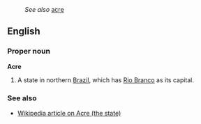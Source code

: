 :''See also'' [[acre]]
==English==
===Proper noun===
'''Acre'''
#A state in northern [[Brazil]], which has [[Rio Branco]] as its capital.
===See also===
*[[w:Acre_(state)|Wikipedia article on Acre (the state)]]